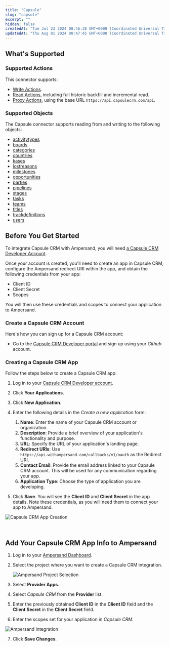 ```yaml
---
title: "Capsule"
slug: "capsule"
excerpt: ""
hidden: false
createdAt: "Tue Jul 23 2024 08:46:38 GMT+0000 (Coordinated Universal Time)"
updatedAt: "Thu Aug 01 2024 00:47:45 GMT+0000 (Coordinated Universal Time)"
---
```

## What's Supported

### Supported Actions

This connector supports:
- [Write Actions](/write-actions).
- [Read Actions](/read-actions), including full historic backfill and incremental read.
- [Proxy Actions](/proxy-actions), using the base URL `https://api.capsulecrm.com/api`.

### Supported Objects

The Capsule connector supports reading from and writing to the following objects:
- [activitytypes](https://developer.capsulecrm.com/v2/models/activity_type)
- [boards](https://developer.capsulecrm.com/v2/models/board)
- [categories](https://developer.capsulecrm.com/v2/models/category)
- [countries](https://developer.capsulecrm.com/v2/models/country)
- [kases](https://developer.capsulecrm.com/v2/models/project)
- [lostreasons](https://developer.capsulecrm.com/v2/models/lost_reason)
- [milestones](https://developer.capsulecrm.com/v2/models/milestone)
- [opportunities](https://developer.capsulecrm.com/v2/models/opportunity)
- [parties](https://developer.capsulecrm.com/v2/models/party)
- [pipelines](https://developer.capsulecrm.com/v2/models/pipeline)
- [stages](https://developer.capsulecrm.com/v2/models/stage)
- [tasks](https://developer.capsulecrm.com/v2/models/task)
- [teams](https://developer.capsulecrm.com/v2/models/team)
- [titles](https://developer.capsulecrm.com/v2/models/title)
- [trackdefinitions](https://developer.capsulecrm.com/v2/models/track_definition)
- [users](https://developer.capsulecrm.com/v2/models/user)

## Before You Get Started

To integrate Capsule CRM with Ampersand, you will need [a Capsule CRM Developer Account](https://developer.capsulecrm.com/).

Once your account is created, you'll need to create an app in Capsule CRM, configure the Ampersand redirect URI within the app, and obtain the following credentials from your app:

- Client ID
- Client Secret
- Scopes

You will then use these credentials and scopes to connect your application to Ampersand.

### Create a Capsule CRM Account

Here's how you can sign up for a Capsule CRM account:

- Go to the [Capsule CRM Developer portal](https://developer.capsulecrm.com/) and sign up using your _Github_ account.

### Creating a Capsule CRM App

Follow the steps below to create a Capsule CRM app:

1. Log in to your [Capsule CRM Developer account](https://capsulecrm.com/developers).

2. Click **Your Applications**.

3. Click **New Application**.

4. Enter the following details in the _Create a new application_ form:

   1. **Name**: Enter the name of your Capsule CRM account or organization.
   2. **Description**: Provide a brief overview of your application's functionality and purpose. 
   3. **URL**: Specify the URL of your application's landing page.
   4. **Redirect URIs**: Use `https://api.withampersand.com/callbacks/v1/oauth` as the Redirect URI.
   5. **Contact Email**: Provide the email address linked to your Capsule CRM account. This will be used for any communication regarding your app.
   6. **Application Type**: Choose the type of application you are developing.

5. Click **Save**. You will see the **Client ID** and **Client Secret** in the app details. Note these credentials, as you will need them to connect your app to Ampersand.

![Capsule CRM App Creation](/images/provider-guides/596ef48-capsulecrm1.gif)

<br />

## Add Your Capsule CRM App Info to Ampersand

1. Log in to your [Ampersand Dashboard](https://dashboard.withampersand.com).

2. Select the project where you want to create a Capsule CRM integration.

   ![Ampersand Project Selection](/images/provider-guides/dd47b7a-Ampersand.png)

3. Select **Provider Apps**.

4. Select _Capsule CRM_ from the **Provider** list.

5. Enter the previously obtained **Client ID** in the **Client ID** field and the **Client Secret** in the **Client Secret** field.

6. Enter the scopes set for your application in _Capsule CRM_.

![Ampersand Integration](/images/provider-guides/30e4ef5-capsulcrm2.gif)

7. Click **Save Changes**.

